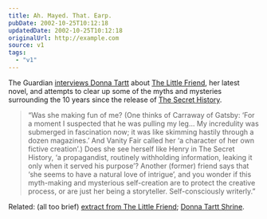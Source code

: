 ```yaml
---
title: Ah. Mayed. That. Earp.
pubDate: 2002-10-25T10:12:18
updatedDate: 2002-10-25T10:12:18
originalUrl: http://example.com
source: v1
tags:
  - "v1"
---
```


The Guardian [interviews Donna Tartt][1] about [The Little Friend][2], her latest novel, and attempts to clear up some of the myths and mysteries surrounding the 10 years since the release of [The Secret History][3].

> &#8220;Was she making fun of me? (One thinks of Carraway of Gatsby: &#8216;For a moment I suspected that he was pulling my leg&#8230; My incredulity was submerged in fascination now; it was like skimming hastily through a dozen magazines.&#8217; And Vanity Fair called her &#8216;a character of her own fictive creation&#8217;.) Does she see herself like Henry in The Secret History, &#8216;a propagandist, routinely withholding information, leaking it only when it served his purpose&#8217;? Another (former) friend says that &#8216;she seems to have a natural love of intrigue&#8217;, and you wonder if this myth-making and mysterious self-creation are to protect the creative process, or are just her being a storyteller. Self-consciously writerly.&#8221;

Related: (all too brief) [extract from The Little Friend][4]; [Donna Tartt Shrine][5].

[1]: http://www.guardian.co.uk/weekend/story/0,3605,813503,00.html "The Guardian: A talent to tantalise"
[2]: http://www.amazon.co.uk/exec/obidos/ASIN/0747562113/ohsky "Amazon.co.uk: Donna Tartt's The Little Friend"
[3]: http://www.amazon.co.uk/exec/obidos/ASIN/0140167773/qid=1035540465/ohsky "Amazon.co.uk: Donna Tartt's The Secret History"
[4]: http://www.bloomsburymagazine.com/Authors/microsite.asp?id=323&section=1&aid=580 "Bloomsbury: Prologue from the Little Friend"
[5]: http://www.purpleglitter.com/donna_tartt/ "Donna Tartt Shrine"
